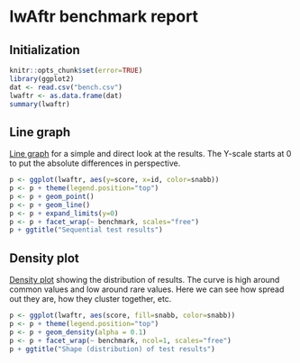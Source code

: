 # lwAftr benchmark report

## Initialization

```r
knitr::opts_chunk$set(error=TRUE)
library(ggplot2)
dat <- read.csv("bench.csv")
lwaftr <- as.data.frame(dat)
summary(lwaftr)
```

## Line graph

[Line graph](https://en.wikipedia.org/wiki/Line_graph) for a simple and direct look at the results. The Y-scale starts at 0 to put the absolute differences in perspective.

```r
p <- ggplot(lwaftr, aes(y=score, x=id, color=snabb))
p <- p + theme(legend.position="top")
p <- p + geom_point()
p <- p + geom_line()
p <- p + expand_limits(y=0)
p <- p + facet_wrap(~ benchmark, scales="free")
p + ggtitle("Sequential test results")
```

## Density plot

[Density plot](https://en.wikipedia.org/wiki/Density_estimation) showing the distribution of results. The curve is high around common values and low around rare values. Here we can see how spread out they are, how they cluster together, etc.

```r
p <- ggplot(lwaftr, aes(score, fill=snabb, color=snabb))
p <- p + theme(legend.position="top")
p <- p + geom_density(alpha = 0.1)
p <- p + facet_wrap(~ benchmark, ncol=1, scales="free")
p + ggtitle("Shape (distribution) of test results")
```
